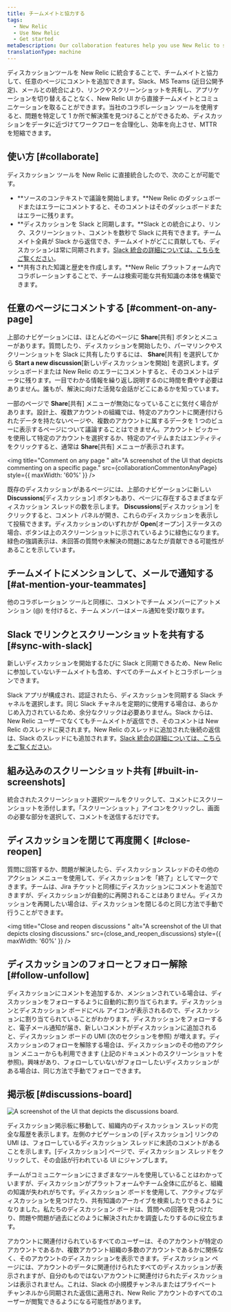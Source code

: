 ```yaml
---
title: チームメイトと協力する
tags:
  - New Relic
  - Use New Relic
  - Get started
metaDescription: Our collaboration features help you use New Relic to solve problems together
translationType: machine
---
```





ディスカッションツールを New Relic に統合することで、チームメイトと協力して、任意のページにコメントを追加できます。Slack、MS Teams (近日公開予定)、メールとの統合により、リンクやスクリーンショットを共有し、アプリケーションを切り替えることなく、New Relic UI から直接チームメイトとコミュニケーションを取ることができます。当社のコラボレーション ツールを使用すると、問題を特定して 1 か所で解決策を見つけることができるため、ディスカッションをデータに近づけてワークフローを合理化し、効率を向上させ、MTTR を短縮できます。

## 使い方 [#collaborate]

ディスカッション ツールを New Relic に直接統合したので、次のことが可能です。

* **ソースのコンテキストで議論を開始します。**New Relic のダッシュボードまたはエラーにコメントすると、そのコメントはそのダッシュボードまたはエラーに残ります。
* **ディスカッションを Slack と同期します。**Slack との統合により、リンク、スクリーンショット、コメントを数秒で Slack に共有できます。チームメイト全員が Slack から返信でき、チームメイトがどこに貢献しても、ディスカッションは常に同期されます。[Slack 統合の詳細については、こちらをご覧ください](/docs/new-relic-solutions/new-relic-one/ui-data/collaborate/collaboration-slack-integration)。
* **共有された知識と歴史を作成します。**New Relic プラットフォーム内でコラボレーションすることで、チームは検索可能な共有知識の本体を構築できます。

## 任意のページにコメントする [#comment-on-any-page]

上部のナビゲーションには、ほとんどのページに **Share**\[共有] ボタンとメニューがあります。質問したり、ディスカッションを開始したり、パーマリンクやスクリーンショットを Slack に共有したりするには、 **Share**\[共有] を選択してから **Start a new discussion**\[新しいディスカッションを開始] を選択します。ダッシュボードまたは New Relic のエラーにコメントすると、そのコメントはデータに残ります。一目でわかる情報を繰り返し説明するのに時間を費やす必要はありません。誰もが、解決に向けた活発な会話がどこにあるかを知っています。

一部のページで **Share**\[共有] メニューが無効になっていることに気付く場合があります。設計上、複数アカウントの組織では、特定のアカウントに関連付けられたデータを持たないページや、複数のアカウントに属するデータを 1 つのビューに表示するページについて議論することはできません。アカウント ピッカーを使用して特定のアカウントを選択するか、特定のアイテムまたはエンティティをクリックすると、通常は **Share**\[共有] メニューが表示されます。

<img
  title="Comment on any page "
  alt="A screenshot of the UI that depicts commenting on a specific page."
  src={collaborationCommentonAnyPage}
  style={{ maxWidth: '60%' }}
/>

既存のディスカッションがあるページには、上部のナビゲーションに新しい **Discussions**\[ディスカッション] ボタンもあり、ページに存在するさまざまなディスカッション スレッドの数を示します。 **Discussions**\[ディスカッション] をクリックすると、コメント パネルが開き、これらのディスカッションを表示して投稿できます。ディスカッションのいずれかが **Open**\[オープン] ステータスの場合、ボタンは上のスクリーンショットに示されているように緑色になります。緑色の強調表示は、未回答の質問や未解決の問題にあなたが貢献できる可能性があることを示しています。

## チームメイトにメンションして、メールで通知する [#at-mention-your-teammates]

他のコラボレーション ツールと同様に、コメントでチーム メンバーにアットメンション (@) を付けると、チーム メンバーはメール通知を受け取ります。

## Slack でリンクとスクリーンショットを共有する [#sync-with-slack]

新しいディスカッションを開始するたびに Slack と同期できるため、New Relic に参加していないチームメイトも含め、すべてのチームメイトとコラボレーションできます。

Slack アプリが構成され、認証されたら、ディスカッションを同期する Slack チャネルを選択します。同じ Slack チャネルを定期的に使用する場合は、あらかじめ入力されているため、余分なクリックは必要ありません。Slack からは、New Relic ユーザーでなくてもチームメイトが返信でき、そのコメントは New Relic のスレッドに戻されます。New Relic のスレッドに追加された後続の返信は、Slack のスレッドにも追加されます。[Slack 統合の詳細については、こちらをご覧ください](/docs/new-relic-solutions/new-relic-one/ui-data/collaborate/collaboration-slack-integration)。

## 組み込みのスクリーンショット共有 [#built-in-screenshots]

統合されたスクリーンショット選択ツールをクリックして、コメントにスクリーンショットを添付します。「スクリーンショット」アイコンをクリックし、画面の必要な部分を選択して、コメントを送信するだけです。

## ディスカッションを閉じて再度開く [#close-reopen]

質問に回答するか、問題が解決したら、ディスカッション スレッドのその他のアクション メニューを使用して、ディスカッションを「終了」としてマークできます。チームは、Jira チケットと同様にディスカッションにコメントを追加できますが、ディスカッションが自動的に再開されることはありません。ディスカッションを再開したい場合は、ディスカッションを閉じるのと同じ方法で手動で行うことができます。

<img
  title="Close and reopen discussions "
  alt="A screenshot of the UI that depicts closing discussions."
  src={close_and_reopen_discussions}
  style={{ maxWidth: '60%' }}
/>

## ディスカッションのフォローとフォロー解除 [#follow-unfollow]

ディスカッションにコメントを追加するか、メンションされている場合は、ディスカッションをフォローするように自動的に割り当てられます。ディスカッションとディスカッション ボードにベル アイコンが表示されるので、ディスカッションに割り当てられていることがわかります。ディスカッションをフォローすると、電子メール通知が届き、新しいコメントがディスカッションに追加されると、ディスカッション ボードの UMI (次のセクションを参照) が増えます。ディスカッションのフォローを解除する場合は、ディスカッションのその他のアクション メニューからも利用できます (上記のドキュメントのスクリーンショットを参照)。興味があり、フォローしていないがフォローしたいディスカッションがある場合は、同じ方法で手動でフォローできます。

## 掲示板 [#discussions-board]

<img
  title="Discussions board"
  alt="A screenshot of the UI that depicts the discussions board."
  src={collaboration_discussion_board_new}
/>

ディスカッション掲示板に移動して、組織内のディスカッション スレッドの完全な履歴を表示します。左側のナビゲーションの \[ディスカッション] リンクの UMI は、フォローしているディスカッション スレッドに未読のコメントがあることを示します。\[ディスカッション] ページで、ディスカッション スレッドをクリックして、その会話が行われている UI にジャンプします。

チームがコミュニケーションにさまざまなツールを使用していることはわかっていますが、ディスカッションがプラットフォームやチーム全体に広がると、組織の知識が失われがちです。ディスカッション ボードを使用して、アクティブなディスカッションを見つけたり、共有知識のアーカイブを検索したりできるようになりました。私たちのディスカッション ボードは、質問への回答を見つけたり、問題や問題が過去にどのように解決されたかを調査したりするのに役立ちます。

アカウントに関連付けられているすべてのユーザーは、そのアカウントが特定のアカウントであるか、複数アカウント組織の多数のアカウントであるかに関係なく、そのアカウントのディスカッションを表示できます。ディスカッション ページには、アカウントのデータに関連付けられたすべてのディスカッションが表示されますが、自分のものではないアカウントに関連付けられたディスカッションは表示されません。これは、Slack の小規模チャンネルまたはプライベート チャンネルから同期された返信に適用され、New Relic アカウントのすべてのユーザーが閲覧できるようになる可能性があります。